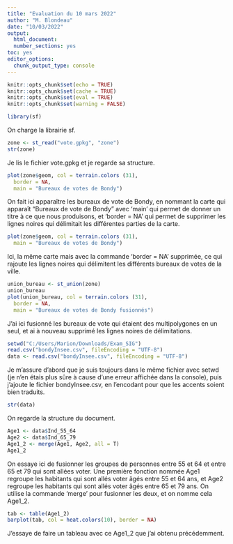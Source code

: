 ```yaml
---
title: "Evaluation du 10 mars 2022"
author: "M. Blondeau"
date: "10/03/2022"
output:
  html_document: 
  number_sections: yes
toc: yes
editor_options: 
  chunk_output_type: console
---
```


```r
knitr::opts_chunk$set(echo = TRUE)
knitr::opts_chunk$set(cache = TRUE)
knitr::opts_chunk$set(eval = TRUE)
knitr::opts_chunk$set(warning = FALSE)
```

```r
library(sf)  
```  

On charge la librairie sf. 

```r
zone <- st_read("vote.gpkg", "zone")
str(zone)  
```  

Je lis le fichier vote.gpkg et je regarde sa structure. 

```r
plot(zone$geom, col = terrain.colors (31),
  border = NA,
  main = "Bureaux de votes de Bondy")  
```  

On fait ici apparaître les bureaux de vote de Bondy, en nommant la carte qui apparaît "Bureaux de vote de Bondy" avec 'main' qui permet de donner un titre à ce que nous produisons, et 'border = NA' qui permet de supprimer les lignes noires qui délimitait les différentes parties de la carte. 

```r
plot(zone$geom, col = terrain.colors (31),
  main = "Bureaux de votes de Bondy")  
```  

Ici, la même carte mais avec la commande 'border = NA' supprimée, ce qui rajoute les lignes noires qui délimitent les différents bureaux de votes de la ville. 

```r
union_bureau <- st_union(zone)
union_bureau
plot(union_bureau, col = terrain.colors (31),
  border = NA,
  main = "Bureaux de votes de Bondy fusionnés")  
```  

J'ai ici fusionné les bureaux de vote qui étaient des multipolygones en un seul, et ai à nouveau supprimé les lignes noires de délimitations. 

```r
setwd("C:/Users/Marion/Downloads/Exam_SIG")
read.csv("bondyInsee.csv", fileEncoding = "UTF-8")
data <- read.csv("bondyInsee.csv", fileEncoding = "UTF-8")  
```  

Je m'assure d'abord que je suis toujours dans le même fichier avec setwd (je n'en étais plus sûre à cause d'une erreur affichée dans la console), puis j'ajoute le fichier bondyInsee.csv, en l'encodant pour que les accents soient bien traduits. 
```r
str(data)  
```  

On regarde la structure du document.

```r
Age1 <- data$Ind_55_64
Age2 <- data$Ind_65_79
Age1_2 <- merge(Age1, Age2, all = T)
Age1_2  
```  

On essaye ici de fusionner les groupes de personnes entre 55 et 64 et entre 65 et 79 qui sont allées voter. Une première fonction nommée Age1 regroupe les habitants qui sont allés voter âgés entre 55 et 64 ans, et Age2 regroupe les habitants qui sont allés voter âgés entre 65 et 79 ans. On utilise la commande 'merge' pour fusionner les deux, et on nomme cela Age1_2. 


```r
tab <- table(Age1_2)
barplot(tab, col = heat.colors(10), border = NA)  
```  

J'essaye de faire un tableau avec ce Age1_2 que j'ai obtenu précédemment. 
